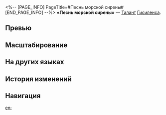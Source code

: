 <%-- [PAGE_INFO]
PageTitle=#Песнь морской сирены#
[END_PAGE_INFO] --%>
{{Навык Инфобокс
|Название         = Песнь морской сирены
|Изображение      = Навык Песнь морской сирены.png
|Персонаж         = Гисиленса
|Тип              = Талант
|Тэг              = Ослабление
|УронСтойк        = 
|ЭнергияГен       = 
|Энергия          = 
|Длительность     = 
|Описание         = Когда союзник Гисиленсы атакует, она получает {{Доп эффект|базовый шанс}} 100% наложить на поражённого противника один из следующих статусов: Выветривание, Кровотечение, Горение или Шок. В первую очередь накладывает тот статус, которого у противника ещё нет.<br />Противник со статусом Выветривание / Горение / Шок в начале каждого хода получает периодический ветряной / огненный / электрический урон, равный {{Цвет|Выделенный|10%—27,5%}} от силы атаки Гисиленсы, в течение 2 ходов.<br />Противник со статусом Кровотечение в начале каждого хода получает периодический физический урон, равный 20% от своего макс. НР до макс. {{Цвет|Выделенный|10%—27,5%}} от силы атаки Гисиленсы, в течение 2 ходов.
|Свойство1        = 
|Масштабирование1 = 
}}
'''«Песнь морской сирены»''' — [[Талант]] [[Гисиленса]].

==Превью==
{{Превью
|Файл = Песнь морской сирены Превью
}}

==Масштабирование==
{{Масштабирование навыка
|10%;11.65%;13.3%;14.95%;16.6%;18.25%;19.75%;21.25%;23.13%;25%;26.25%;27.5%;28.75%;30%;31.25%
|10%;11.65%;13.3%;14.95%;16.6%;18.25%;19.75%;21.25%;23.13%;25%;26.25%;27.5%;28.75%;30%;31.25%
}}

==На других языках==
{{На других языках
|en   = Sirenic Serenade
|zhs  = 海妖在欢唱
|zht  = 海妖在歡唱
|ja   = セイレーンの{{Rubi|歓歌|かんか}}
|ko   = 노래하는 세이렌
|es   = Serenata de sirena
|fr   = Sérénade des sirènes
|ru   = Песнь морской сирены
|th   = Sirenic Serenade
|vi   = Siren Đang Ca Hát
|de   = Serenade der Sirenen
|id   = Sirenic Serenade
|pt   = Serenata Sirênica
}}

==История изменений==
{{История изменений|3.5}}

==Навигация==
{{Навык Навбокс|Гисиленса}}

[[en:]]